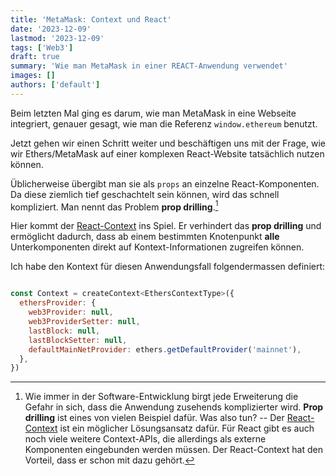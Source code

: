 ```yaml
---
title: 'MetaMask: Context und React'
date: '2023-12-09'
lastmod: '2023-12-09'
tags: ['Web3']
draft: true
summary: 'Wie man MetaMask in einer REACT-Anwendung verwendet'
images: []
authors: ['default']
---
```


Beim letzten Mal ging es darum, wie man MetaMask in eine Webseite integriert,
genauer gesagt, wie man die Referenz `window.ethereum` benutzt.

Jetzt gehen wir einen Schritt weiter und beschäftigen uns mit der Frage,
wie wir Ethers/MetaMask auf einer komplexen React-Website tatsächlich nutzen können.

Üblicherweise übergibt man sie als `props` an einzelne React-Komponenten. Da diese
ziemlich tief geschachtelt sein können, wird das schnell kompliziert. Man nennt das Problem
**prop drilling**.[^1]

Hier kommt der
[React-Context](https://react.dev/learn/passing-data-deeply-with-context)
ins Spiel. Er verhindert das **prop drilling** und ermöglicht dadurch, dass
ab einem bestimmten Knotenpunkt **alle** Unterkomponenten direkt auf Kontext-Informationen
zugreifen können.

Ich habe den Kontext für diesen Anwendungsfall folgendermassen definiert:

```jsx

const Context = createContext<EthersContextType>({
  ethersProvider: {
    web3Provider: null,
    web3ProviderSetter: null,
    lastBlock: null,
    lastBlockSetter: null,
    defaultMainNetProvider: ethers.getDefaultProvider('mainnet'),
  },
})

```

[^1]: Wie immer in der Software-Entwicklung birgt jede Erweiterung die Gefahr in sich,
dass die Anwendung zusehends komplizierter wird. **Prop drilling** ist eines
von vielen Beispiel dafür.
Was also tun? -- Der
[React-Context](https://react.dev/learn/passing-data-deeply-with-context) ist ein
möglicher Lösungsansatz dafür. Für React gibt es auch noch viele weitere Context-APIs,
die allerdings als externe Komponenten eingebunden werden müssen. Der React-Context
hat den Vorteil, dass er schon mit dazu gehört.

